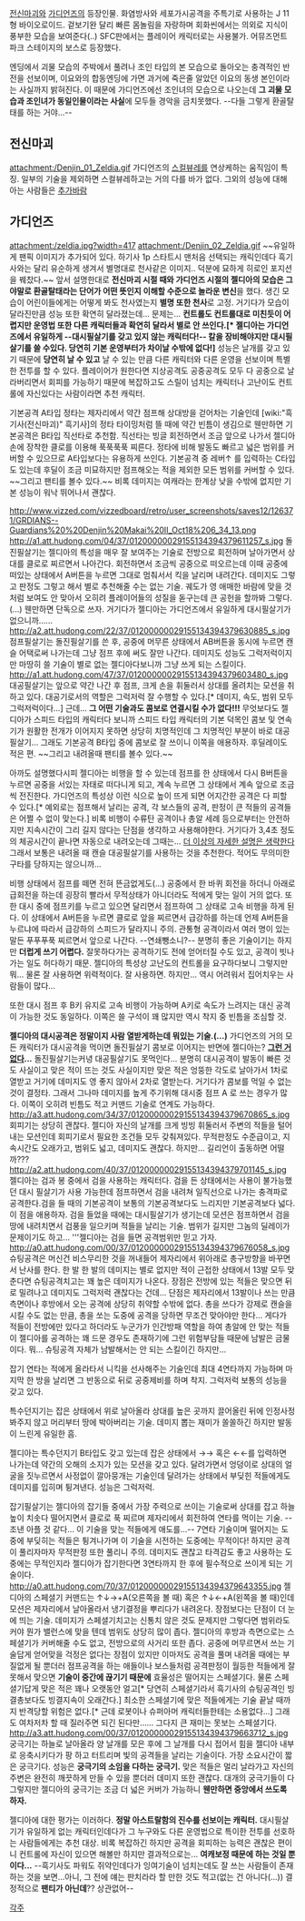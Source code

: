 [[전신마괴]]와 [[가디언즈]]의 등장인물.
화염방사와 세포가시공격을 주특기로 사용하는 J 11형 바이오로이드. 겉보기완 달리 빠른 몸놀림을 자랑하며 회화씬에서는 의외로 지식이 풍부한 모습을 보여준다(..) SFC판에서는 플레이어 캐릭터로는 사용불가. 어뮤즈먼트 파크 스테이지의 보스로 등장했다.

엔딩에서 괴물 모습의 주박에서 풀려나 조인 타입의 본 모습으로 돌아오는 충격적인 반전을 선보이며, 이요와의 합동엔딩에 가면 과거에 죽은줄 알았던 이요의 동생 본인이라는 사실까지 밝혀진다. 이 때문에 가디언즈에선 조인녀의 모습으로 나오는데 '''그 괴물 모습과 조인녀가 동일인물이라는 사실'''에 모두들 경악을 금치못했다. --다들 그렇게 환골탈태를 하는 거야...--

== 전신마괴 ==
attachment:/Denjin_01_Zeldia.gif
가디언즈의 [[스컬뷰레]]를 연상케하는 움직임이 특징. 일부의 기술을 제외하면 스컬뷰레하고는 거의 다를 바가 없다. 그외의 성능에 대해 아는 사람들은 [[추가바람]]

== 가디언즈 ==
attachment:/zeldia.jpg?width=417 attachment:/Denjin_02_Zeldia.gif
~~유일하게 팬픽 이미지가 추가되어 있다. 하기사 1p 스타트시 맨처음 선택되는 캐릭인데다 흑기사와는 달리 유순하게 생겨서 별명대로 천사같은 이미지.. 덕분에 묘하게 히로인 포지션을 꿰찼다.~~
앞서 설명한대로 '''전신마괴 시절 때와 가디언즈 시절의 젤디아의 모습은 그야말로 환골탈태라는 단어가 어떤 뜻인지 이해할 수준으로 놀라운 변신'''을 했다. 생긴 모습이 어린이들에게는 어떻게 봐도 천사였는지 '''별명 또한 천사'''로 고정. 거기다가 모습이 달라진만큼 성능 또한 확연히 달라졌는데... 문제는... '''컨트롤도 컨트롤대로 미친듯이 어렵지만 운영법 또한 다른 캐릭터들과 확연히 달라서 별로 안 쓰인다.[* 젤디아는 가디언즈에서 유일하게 --대시필살기를 갖고 있지 않는 캐릭터다!-- 칼을 장비해야지만 대시필살기를 쓸 수있다. 당연히 기본 운영부터가 차이날 수밖에 없다!]''' 성능은 날개를 갖고 있기 때문에 '''당연히 날 수 있고''' 날 수 있는 만큼 다른 캐릭터와 다른 운영을 선보이며 특별한 전투를 할 수 있다. 플레이어가 원한다면 지상공격도 공중공격도 모두 다 공중으로 날라버리면서 회피를 가능하기 때문에 복잡하고도 스릴이 넘치는 캐릭터나 고난이도 컨트롤에 자신있다는 사람이라면 추천 캐릭터.

기본공격 A타입 정타는 제자리에서 약간 점프해 상대방을 걷어차는 기술인데 [wiki:"흑기사(전신마괴)" 흑기사]의 정타 타이밍처럼 뜰 때에 약간 빈틈이 생김으로 웬만하면 기본공격은 B타입 직선타로 추천함. 직선타는 빙글 회전하면서 조금 앞으로 나가서 젤디아 손에 장착한 클로를 이용해 푹푹푹푹 찌른다. 정타에 비해 발동도 빠르고 넓은 범위를 커버할 수 있으므로 A타입보다는 유용하게 쓰인다. 기본공격 중 레버↑ 를 입력하는 C타입도 있는데 후딜이 조금 미묘하지만 점프해오는 적을 제외한 모든 범위를 커버할 수 있다. ~~그리고 팬티를 볼수 있다.~~ 비록 데미지는 여캐라는 한계상 낮을 수밖에 없지만 기본 성능이 워낙 뛰어나서 괜찮다.

http://www.vizzed.com/vizzedboard/retro/user_screenshots/saves12/126371/GRDIANS--Guardians%20%20Denjin%20Makai%20II_Oct18%206_34_13.png
http://a1.att.hudong.com/04/37/01200000029155134394379611257_s.jpg
돌진필살기는 젤디아의 특성을 매우 잘 보여주는 기술로 전방으로 회전하며 날아가면서 상대를 클로로 찌르면서 나아간다. 회전하면서 조금씩 공중으로 떠오르는데 이때 공중에 떠있는 상태에서 A버튼을 누르면 그대로 멈춰서서 킥을 날리며 내려간다. 데미지도 그렇고 판정도 그렇고 해서 별로 추천해줄 수는 없는 기술. 궤도가 영 애매한 바람에 맞을 것처럼 보여도 안 맞아서 오히려 플레이어들의 성질을 돋구는데 큰 공헌을 할까봐 그렇다.(...) 웬만하면 단독으로 쓰자. 거기다가 젤디아는 가디언즈에서 유일하게 대시필살기가 없으니까......
http://a2.att.hudong.com/22/37/01200000029155134394379630885_s.jpg
점프필살기는 돌진필살기를 쓴 후, 공중에 머무른 상태에서 AB버튼을 동시에 누르면 캔슬 어택로써 나가는데 그냥 점프 후에 써도 잘만 나간다. 데미지도 성능도 그럭저럭이지만 마땅히 쓸 기술이 별로 없는 젤디아다보니까 그냥 쓰게 되는 스킬이다.
http://a1.att.hudong.com/47/37/01200000029155134394379603480_s.jpg
대공필살기는 앞으로 약간 나간 후 점프, 크게 손을 휘둘러서 상대를 올려치는 모션을 취하고 있다. 대공기로서의 역할은 그럭저럭 잘 수행할 수 있다.[* 데미지, 속도, 범위 모두 그럭저럭이다...] 근데... '''그 어떤 기술과도 콤보로 연결시킬 수가 없다!!!''' 무엇보다도 젤디아가 스피드 타입의 캐릭터다 보니까 스피드 타입 캐릭터의 기본 덕목인 콤보 및 연속기가 원활한 전개가 이어지지 못하면 상당히 치명적인데 그 치명적인 부분이 바로 대공필살기... 그래도 기본공격 B타입 중에 콤보로 잘 쓰이니 이쪽을 애용하자. 후딜레이도 적은 편. ~~그리고 내려올때 팬티를 볼수 있다.~~

아까도 설명했다시피 젤디아는 비행을 할 수 있는데 점프를 한 상태에서 다시 B버튼을 누르면 공중을 서있는 자태로 떠다니게 되고, 계속 누르면 그 상태에서 계속 앞으로 조금씩 전진한다. 가디언즈의 특성상 이런 식으로 높이 뜨게 되면 어지간한 공격은 다 피할 수 있다.[* 예외로는 점프해서 날리는 공격, 각 보스들의 공격, 판정이 큰 적들의 공격들은 어쩔 수 없이 맞는다.] 비록 비행이 수류탄 공격이나 총알 세례 등으로부터는 안전하지만 지속시간이 그리 길지 않다는 단점을 생각하고 사용해야한다. 거기다가 3,4초 정도의 체공시간이 끝나면 자동으로 내려오는데 그때는... [[더 이상의 자세한 설명은 생략한다]] 그래서 보통은 내려올 때 캔슬 대공필살기를 사용하는 것을 추천한다. 적어도 무의미한 구타를 당하지는 않으니까...

비행 상태에서 점프를 떼면 전혀 뜬금없게도(...) 공중에서 한 바퀴 회전을 하더니 아래로 급회전을 하는데 굉장히 빨라서 무적상태가 아니더라도 적에게 맞는 일이 거의 없다. 또한 대시 중에 점프키를 누르고 있으면 달리면서 점프하여 그 상태로 고속 비행을 하게 된다. 이 상태에서 A버튼을 누르면 클로로 앞을 찌르면서 급강하를 하는데 언제 A버튼을 누르냐에 따라서 급강하의 스피드가 달라지니 주의. 관통형 공격이라서 여러 명이 있는 말든 푸푸푸푹 찌르면서 앞으로 나간다. --연쇄뺑소니?-- 분명히 좋은 기술이기는 하지만 '''더럽게 쓰기 어렵다.''' 잘못하다가는 공격하기도 전에 얻어터질 수도 있고, 공격이 빗나가는 일도 허다하기 때문. 젤디아의 특성상 고난도의 컨트롤을 요구하다보니 그렇지만 뭐... 물론 잘 사용하면 위력적이다. 잘 사용하면. 하지만... 역시 어려워서 집어치우는 사람들이 많다...

또한 대시 점프 후 B키 유지로 고속 비행이 가능하며 A키로 속도가 느려지는 대신 공격이 가능한 것도 동일하다. 이쪽은 쓸 구석이 꽤 많지만 역시 착지 중 빈틈을 조심할 것.

'''젤디아의 대시공격은 정말이지 사람 열받게하는데 뭐있는 기술.(...)''' 가디언즈의 거의 모든 캐릭터가 대시공격을 먹이면 돌진필살기 콤보로 이어지는 반면에 젤디아는? '''[[그런 거 없다]]...''' 돌진필살기는커녕 대공필살기도 못먹인다... 분명히 대시공격이 발동이 빠른 것도 사실이고 맞은 적이 뜨는 것도 사실이지만 맞은 적은 엉뚱한 각도로 날아가서 1차로 열받고 거기에 데미지도 영 좋지 않아서 2차로 열받는다. 거기다가 콤보를 먹일 수 없는 것이 결정타. 그래서 그나마 데미지를 높게 주기위해 대시중 점프 A 로 쓰는 경우가 많다. 이쪽이 오히려 빈틈도 적고 커맨드 기술로 연계도 가능하다.
http://a3.att.hudong.com/34/37/01200000029155134394379670865_s.jpg
회피기는 상당히 괜찮다. 젤디아 자신의 날개를 크게 빙빙 휘둘러서 주변의 적들을 털어내는 모션인데 회피기로서 필요한 조건들 모두 갖춰져있다. 무적판정도 수준급이고, 지속시간도 오래가고, 범위도 넓고, 데미지도 괜찮다. 하지만... 길리언이 출동하면 어떨까???
http://a2.att.hudong.com/40/37/01200000029155134394379701145_s.jpg
젤디아는 검과 봉 중에서 검을 사용하는 캐릭터다. 검을 든 상태에서는 사용이 불가능했던 대시 필살기가 사용 가능한데 점프하면서 검을 내려쳐 일직선으로 나가는 충격파로 공격한다.검을 들 때의 기본공격이 보통의 기본공격보다도 느리지만 기본공격보다 넓다.이 점을 애용하자. 검을 들었을 때에는 대시필살기가 생기는데 모션은 점프하면서 검을 땅에 내려치면서 검풍을 일으키며 적들을 날리는 기술. 범위가 길지만 그놈의 딜레이가 문제이기도 하고... '''젤디아는 검을 들면 공격범위만 믿고 가자.
http://a0.att.hudong.com/00/37/01200000029155134394379676058_s.jpg
슈팅공격은 머신건 비스무리한 것을 꺼내들어 제자리에서 위아래로 총구방향을 바꾸면서 난사를 한다. 한 발 한 발의 데미지는 별로 없지만 적이 근접한 상태에서 13발 모두 맞춘다면 슈팅공격치고는 꽤 높은 데미지가 나온다. 장점은 전방에 있는 적들은 맞으면 뒤로 밀려나고 데미지도 그럭저럭 괜찮다는 건데... 단점은 제자리에서 13발이나 쓰는 만큼 측면이나 후방에서 오는 공격에 상당히 취약할 수밖에 없다. 총을 쓰다가 강제로 캔슬을 시킬 수도 없는 만큼, 총을 쏘는 도중에 공격을 당하면 무조건 맞아야만 한다... 게다가 적들이 전방에만 있다고 하더라도 누군가가 인간방패 역할을 하여 총알에 안 맞는 적들이 젤디아를 공격하는 꽤 드문 경우도 존재하기에 그런 위험부담들 때문에 남발은 금물이다. 뭐... 슈팅공격 자체가 남발해서는 안 되는 스킬이긴 하지만...

잡기 연타는 적에게 올라타서 니킥을 선사해주는 기술인데 최대 4연타까지 가능하며 마지막 한 방을 날리면 그 반동으로 뒤로 공중제비를 하며 착지. 그럭저럭 보통의 성능을 갖고 있다.

특수던지기는 잡은 상태에서 위로 날아올라 상대를 높은 곳까지 끌어올린 뒤에 인정사정 봐주지 않고 머리부터 땅에 박아버리는 기술. 데미지 뽑는 재미가 쏠쏠하긴 하지만 발동이 느린게 유일한 흠.

젤디아는 특수던지기 B타입도 갖고 있는데 잡은 상태에서 →→ 혹은 ←←를 입력하면 나가는데 약간의 오해의 소지가 있는 모션을 갖고 있다. 달려가면서 엉덩이로 상대의 얼굴을 짓누르면서 사정없이 깔아뭉개는 기술인데 달려가는 상태에서 부딪힌 적들에게도 데미지를 입히며 튕겨낸다. 성능은 그럭저럭.

잡기필살기는 젤디아의 잡기들 중에서 가장 주력으로 쓰이는 기술로써 상대를 잡고 하늘 높이 치솟다 떨어지면서 클로로 푹 찌르며 제자리에서 회전하여 연타를 먹이는 기술. --조낸 아플 것 같다... 이 기술을 맞는 적들에게 애도를...-- 7연타 기술이며 떨어지는 도중에 부딪히는 적들은 튕겨나가며 이 기술을 시전하는 도중에는 무적이다! 하지만 공격이 풀리자마자 무적판정 또한 풀리니 주의. 데미지도 괜찮고 타격감도 좋고 사용하는 도중에는 무적인지라 젤디아가 잡기한다면 3연타까지 한 후에 필수적으로 쓰이게 되는 기술이다. 
http://a0.att.hudong.com/70/37/01200000029155134394379643355.jpg
젤디아의 스페셜기 커맨드는 ↑↓→+A(오른쪽을 볼 때) 혹은 ↑↓←+A(왼쪽을 볼 때)인데 모션은 제자리에서 날아올라서 냉기결정을 뿌리다가 내려온다. 장점보다는 단점이 더 눈에 띄는 기술. 데미지가 스페셜기치고는 신통치 않은 것도 문제지만 그렇다면 범위라도 커야 뭔가 밸런스에 맞을 텐데 범위도 상당히 많이 좁다. 젤디아의 후방과 측면으로는 스페셜기가 커버해줄 수도 없고, 전방으로의 사거리 또한 좁다. 공중에 머무르면서 쓰는 기술답게 얻어맞을 걱정은 없다는 장점이 있지만 이마저도 공격을 풀며 내려올 때에는 부질없게 될 뿐더러 점프공격을 하는 애들이나 보스들처럼 공격판정이 월등한 적들에게 잘못해서 맞으면 '''기술이 중간에 끊기기 때문에''' 효율성은 떨어지는 스페셜기다. 물론 스페셜기답게 맞은 적은 꽤나 오랫동안 얼고[* 당연히 스페셜기라서 흑기사의 슈팅공격인 빙결총보다도 빙결지속이 오래간다.] 최소한 스페셜기에 맞은 적들에게는 기술 끝날 때까지 반격당할 위험은 없다.[* 근데 로봇이나 슈퍼아머 캐릭터들한테는 소용없다...] 그래도 여차저차 할 때 질러주면 되긴 된다만...... 그다지 큰 재미는 못보는 스페셜기다.
http://a3.att.hudong.com/00/37/01200000029155134394379663712_s.jpg
궁극기는 하늘로 날아올라 양 날개를 모은 후에 그 날개를 다시 접어서 힘을 젤디아 내부로 응축시키다가 팡 하고 터트리며 빛의 공격들을 날리는 기술이다. 가장 소요시간이 짧은 궁극기다. 성능은 '''궁극기의 소임을 다하는 궁극기.''' 맞은 적들은 멀리 날라가고 자신의 주변은 완전히 깨끗하게 만들 수 있을 뿐더러 데미지 또한 괜찮다. 대개의 궁극기들이 다 그렇지만 젤디아의 궁극기는 조금 더 넓은 커버가 가능하니 '''웬만하면 중앙에서 쓰도록 하자.'''

젤디아에 대한 평가는 이러하다. '''정말 아스트랄함의 진수를 선보이는 캐릭터.''' 대시필살기가 유일하게 없는 캐릭터인데다가 그 누구와도 다른 운영법으로 특이한 전투를 선호하는 사람들에게는 추천 대상. 비록 복잡하긴 하지만 공격을 회피하는 능력은 괜찮은 편이니 컨트롤에 자신이 있으면 해볼만 하지만 결과적으로는... '''여캐보정 때문에 하는 것일 뿐이다...''' --흑기사도 파워도 쥐약인데다가 잉여기술이 넘치는데도 잘 쓰는 사람들이 존재하는 것을 보면…아니, 그 전에 얘는 판치라라 할 만한 것도 적고(없는 건 아니다(...)) 결정적으로 '''팬티가 아닌데'''?? 상관없어--


[[각주]]
